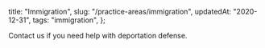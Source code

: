   title: "Immigration",
  slug: "/practice-areas/immigration",
  updatedAt: "2020-12-31",
  tags: "immigration",
};

Contact us if you need help with deportation defense.
